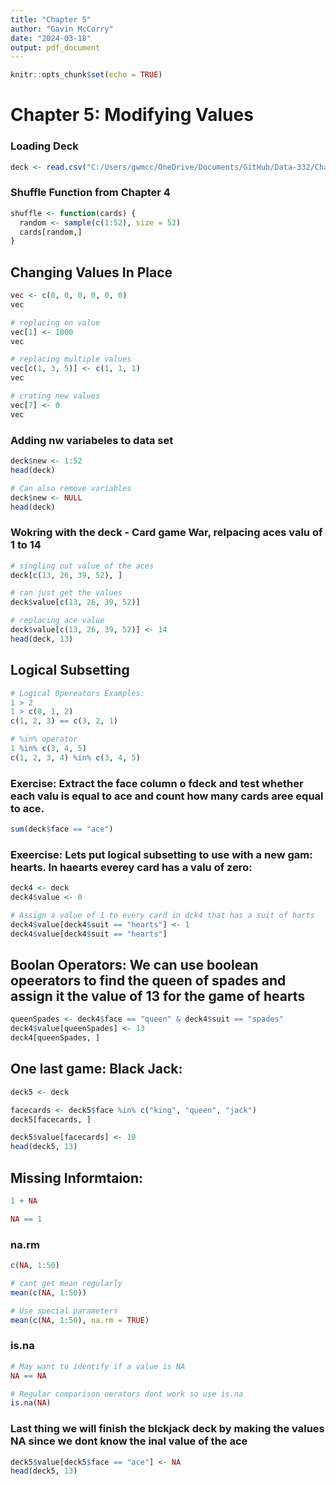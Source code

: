 ```yaml
---
title: "Chapter 5"
author: "Gavin McCorry"
date: "2024-03-18"
output: pdf_document
---
```


```r
knitr::opts_chunk$set(echo = TRUE)
```

# Chapter 5: Modifying Values
### Loading Deck
```r
deck <- read.csv("C:/Users/gwmcc/OneDrive/Documents/GitHub/Data-332/Chapter-3/cards.csv")

```
### Shuffle Function from Chapter 4
```r
shuffle <- function(cards) {
  random <- sample(c(1:52), size = 52)
  cards[random,]
}
```


## Changing Values In Place
```r
vec <- c(0, 0, 0, 0, 0, 0)
vec

# replacing on value
vec[1] <- 1000
vec

# replacing multiple values
vec[c(1, 3, 5)] <- c(1, 1, 1)
vec

# crating new values
vec[7] <- 0
vec
```


### Adding nw variabeles to data set
```r
deck$new <- 1:52
head(deck)

# Can also remove variables
deck$new <- NULL
head(deck)
```

### Wokring with the deck - Card game War, relpacing aces valu of 1 to 14
```r
# singling out value of the aces
deck[c(13, 26, 39, 52), ]

# can just get the values
deck$value[c(13, 26, 39, 52)]

# replacing ace value
deck$value[c(13, 26, 39, 52)] <- 14
head(deck, 13)
```


## Logical Subsetting
```r
# Logical Opereators Examples:
1 > 2
1 > c(0, 1, 2)
c(1, 2, 3) == c(3, 2, 1)

# %in% operator
1 %in% c(3, 4, 5)
c(1, 2, 3, 4) %in% c(3, 4, 5)
```
### Exercise: Extract the face column o fdeck and test whether each valu is equal to ace and count how many cards aree equal to ace. 
```r
sum(deck$face == "ace")
```

### Exeercise: Lets put logical subsetting to use with a new gam: hearts. In haearts everey card has a valu of zero:
```r
deck4 <- deck
deck4$value <- 0

# Assign a value of 1 to every card in dck4 that has a suit of harts
deck4$value[deck4$suit == "hearts"] <- 1
deck4$value[deck4$suit == "hearts"]
```

## Boolan Operators: We can use boolean opeerators to find the queen of spades and assign it the value of 13 for the game of hearts
```r
queenSpades <- deck4$face == "queen" & deck4$suit == "spades"
deck4$value[queenSpades] <- 13
deck4[queenSpades, ]
```

## One last game: Black Jack:
```r
deck5 <- deck

facecards <- deck5$face %in% c("king", "queen", "jack")
deck5[facecards, ]

deck5$value[facecards] <- 10
head(deck5, 13)
```


## Missing Informtaion:
```r
1 + NA

NA == 1
```

### na.rm
```r
c(NA, 1:50)

# cant get mean regularly
mean(c(NA, 1:50))

# Use special parameters
mean(c(NA, 1:50), na.rm = TRUE)
```
### is.na
```r
# May want to identify if a value is NA
NA == NA

# Regular comparison oerators dont work so use is.na
is.na(NA)
```
### Last thing we will finish the blckjack deck by making the values NA since we dont know the inal value of the ace
```r
deck5$value[deck5$face == "ace"] <- NA
head(deck5, 13)
```

